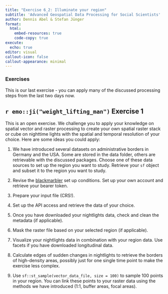```yaml
---
title: "Exercise 6_2: Illuminate your region"
subtitle: 'Advanced Geospatial Data Processing for Social Scientists'
author: Dennis Abel & Stefan Jünger
format: 
  html:
    embed-resources: true
    code-copy: true
execute:
  echo: true
editor: visual
callout-icon: false
callout-appearance: minimal
---
```


### Exercises

This is our last exercise - you can apply many of the discussed processing steps from the last two days now.

::: callout-note
## `r emo::ji("weight_lifting_man")` Exercise 1

This is an open exercise. We challenge you to apply your knowledge on spatial vector and raster processing to create your own spatial raster stack or cube on nighttime lights with the spatial and temporal resolution of your choice. Here are some ideas you could apply:

1.  We have introduced several datasets on administrative borders in Germany and the USA. Some are stored in the data folder, others are retrievable with the discussed packages. Choose one of these data sources to set up the region you want to study. Retrieve your `sf` object and subset it to the region you want to study.

2.  Revise the [blackmarbler](https://worldbank.github.io/blackmarbler/) set up conditions. Set up your own account and retrieve your bearer token.

3.  Prepare your input file (CRS!).

4.  Set up the API access and retrieve the data of your choice.

5.  Once you have downloaded your nightlights data, check and clean the metadata (if applicable).

6.  Mask the raster file based on your selected region (if applicable).

7.  Visualize your nightlights data in combination with your region data. Use facets if you have downloaded longitudinal data.

8. Calculate edges of sudden changes in nightlights to retrieve the borders of high-density areas, possibly just for one single time point to make the exercise less complex.

9. Use `sf::st_sample(vector_data_file, size = 100)` to sample 100 points in your region. You can link these points to your raster data using the methods we have introduced (1:1, buffer areas, focal areas).
:::
